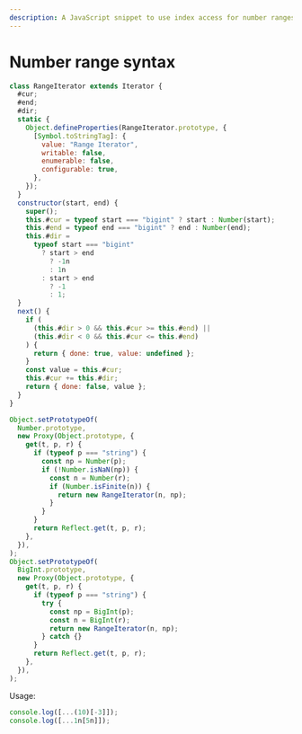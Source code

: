 ```yaml
---
description: A JavaScript snippet to use index access for number ranges.
---
```


# Number range syntax

```js
class RangeIterator extends Iterator {
  #cur;
  #end;
  #dir;
  static {
    Object.defineProperties(RangeIterator.prototype, {
      [Symbol.toStringTag]: {
        value: "Range Iterator",
        writable: false,
        enumerable: false,
        configurable: true,
      },
    });
  }
  constructor(start, end) {
    super();
    this.#cur = typeof start === "bigint" ? start : Number(start);
    this.#end = typeof end === "bigint" ? end : Number(end);
    this.#dir =
      typeof start === "bigint"
        ? start > end
          ? -1n
          : 1n
        : start > end
          ? -1
          : 1;
  }
  next() {
    if (
      (this.#dir > 0 && this.#cur >= this.#end) ||
      (this.#dir < 0 && this.#cur <= this.#end)
    ) {
      return { done: true, value: undefined };
    }
    const value = this.#cur;
    this.#cur += this.#dir;
    return { done: false, value };
  }
}

Object.setPrototypeOf(
  Number.prototype,
  new Proxy(Object.prototype, {
    get(t, p, r) {
      if (typeof p === "string") {
        const np = Number(p);
        if (!Number.isNaN(np)) {
          const n = Number(r);
          if (Number.isFinite(n)) {
            return new RangeIterator(n, np);
          }
        }
      }
      return Reflect.get(t, p, r);
    },
  }),
);
Object.setPrototypeOf(
  BigInt.prototype,
  new Proxy(Object.prototype, {
    get(t, p, r) {
      if (typeof p === "string") {
        try {
          const np = BigInt(p);
          const n = BigInt(r);
          return new RangeIterator(n, np);
        } catch {}
      }
      return Reflect.get(t, p, r);
    },
  }),
);
```

Usage:

```js
console.log([...(10)[-3]]);
console.log([...1n[5n]]);
```
